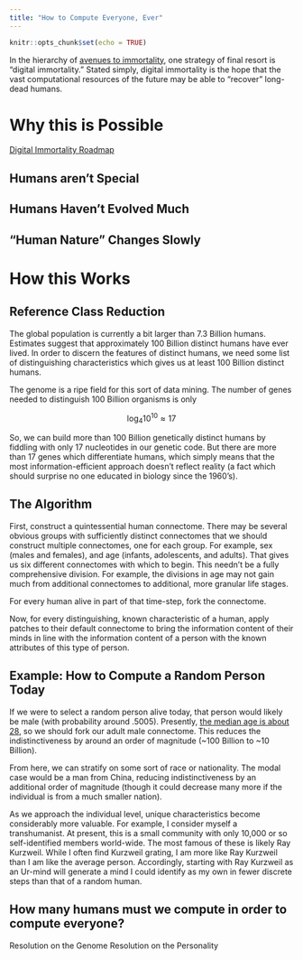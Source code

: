 ```yaml
---
title: "How to Compute Everyone, Ever"
---
```


```r
knitr::opts_chunk$set(echo = TRUE)
```

In the hierarchy of [avenues to immortality](http://immortality-roadmap.com/immorteng.html), one strategy of final resort is "digital immortality." Stated simply, digital immortality is the hope that the vast computational resources of the future may be able to "recover" long-dead humans.

# Why this is Possible

[Digital Immortality Roadmap](http://immortality-roadmap.com/digimmeng.pdf)

## Humans aren't Special

## Humans Haven't Evolved Much

## "Human Nature" Changes Slowly

# How this Works

## Reference Class Reduction

The global population is currently a bit larger than 7.3 Billion humans. Estimates suggest that approximately 100 Billion distinct humans have ever lived. In order to discern the features of distinct humans, we need some list of distinguishing characteristics which gives us at least 100 Billion distinct humans.

The genome is a ripe field for this sort of data mining. The number of genes needed to distinguish 100 Billion organisms is only

$$\log_{4}{10^{10}} \approx 17$$

So, we can build more than 100 Billion genetically distinct humans by fiddling with only 17 nucleotides in our genetic code. But there are more than 17 genes which differentiate humans, which simply means that the most information-efficient approach doesn't reflect reality (a fact which should surprise no one educated in biology since the 1960's).

## The Algorithm

First, construct a quintessential human connectome. There may be several obvious groups with sufficiently distinct connectomes that we should construct multiple connectomes, one for each group. For example, sex (males and females), and age (infants, adolescents, and adults). That gives us six different connectomes with which to begin. This needn't be a fully comprehensive division. For example, the divisions in age may not gain much from additional connectomes to additional, more granular life stages.

For every human alive in part of that time-step, fork the connectome.

Now, for every distinguishing, known characteristic of a human, apply patches to their default connectome to bring the information content of their minds in line with the information content of a person with the known attributes of this type of person.

## Example: How to Compute a Random Person Today

If we were to select a random person alive today, that person would likely be male (with probability around .5005). Presently, [the median age is about 28](http://www.pewforum.org/2015/04/02/main-factors-driving-population-growth/pf_15-04-02_ch1graphics_medianage310px/), so we should fork our adult male connectome. This reduces the indistinctiveness by around an order of magnitude (~100 Billion to ~10 Billion).

From here, we can stratify on some sort of race or nationality. The modal case would be a man from China, reducing indistinctiveness by an additional order of magnitude (though it could decrease many more if the individual is from a much smaller nation).

As we approach the individual level, unique characteristics become considerably more valuable. For example, I consider myself a transhumanist. At present, this is a small community with only 10,000 or so self-identified members world-wide. The most famous of these is likely Ray Kurzweil. While I often find Kurzweil grating, I am more like Ray Kurzweil than I am like the average person. Accordingly, starting with Ray Kurzweil as an Ur-mind will generate a mind I could identify as my own in fewer discrete steps than that of a random human.

## How many humans must we compute in order to compute everyone?

Resolution on the Genome
Resolution on the Personality
